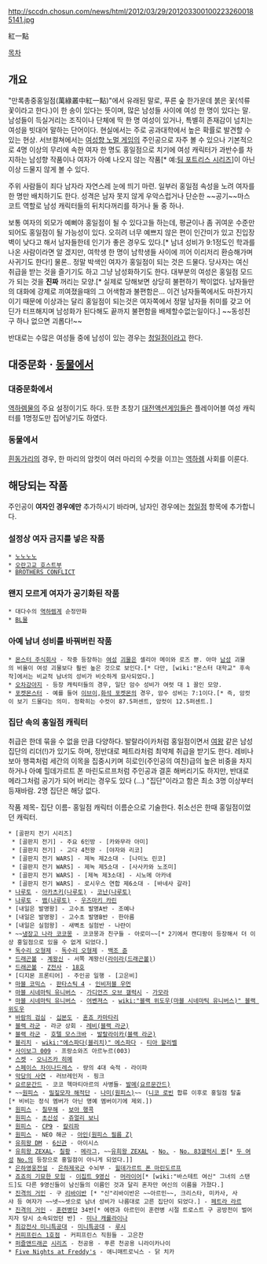 http://sccdn.chosun.com/news/html/2012/03/29/2012033001002232600185141.jpg

紅一點

[[목차]]
== 개요 ==
"만록총중홍일점(萬綠叢中紅一點)"에서 유래된 말로, 푸른 숲 한가운데 붉은 꽃(석류꽃이라고 한다.)이 한 송이 있다는 뜻이며, 많은 남성들 사이에 여성 한 명이 있다는 말. 남성들이 득실거리는 조직이나 단체에 딱 한 명 여성이 있거나, 특별히 존재감이 넘치는 여성을 빗대어 말하는 단어이다. 현실에서는 주로 공과대학에서 높은 확률로 발견할 수 있는 현상. 서브컬쳐에서는 [[여성향 노멀 게임]]의 주인공으로 자주 볼 수 있으나 기본적으로 4명 이상의 무리에 속한 여자 한 명도 홍일점으로 치기에 여성 캐릭터가 과반수를 차지하는 남성향 작품이나 여자가 아예 나오지 않는 작품[* 예:[[팀 포트리스 시리즈]]]이 아닌 이상 드물지 않게 볼 수 있다.

주위 사람들이 죄다 남자라 자연스레 눈에 띄기 마련. 일부러 홍일점 속성을 노려 여자를 한 명만 배치하기도 한다. 성격은 남자 못지 않게 우악스럽거나 단순한 ~~공기~~마스코트 역할로 남성 캐릭터들의 뒤치다꺼리를 하거나 둘 중 하나.

보통 여자의 외모가 예뻐야 홍일점이 될 수 있다고들 하는데, 평균이나 좀 귀여운 수준만 되어도 홍일점이 될 가능성이 있다. 오히려 너무 예쁘지 않은 편이 인간미가 있고 진입장벽이 낮다고 해서 남자들한테 인기가 좋은 경우도 있다.[* 남녀 성비가 9:1정도인 학과를 나온 사람이라면 알 겠지만, 여학생 한 명이 남학생들 사이에 끼어 이리저리 환승해가며 사귀기도 한다!] 물론.. 정말 박색인 여자가 홍일점이 되는 것은 드물다. 당사자는 여신 취급을 받는 것을 즐기기도 하고 그냥 남성화하기도 한다. 대부분의 여성은 홍일점 모드가 되는 것을 '''진짜''' 꺼리는 모양.[* 실제로 당해보면 상당히 불편하기 짝이없다. 남자들만의 대화에 강제로 끼여졌을때의 그 어색함과 불편함은... 이건 남자들쪽에서도 마찬가지이기 때문에 이상과는 달리 홍일점이 되는것은 여자쪽에서 정말 남자들 취미를 갖고 어딘가 터프해지며 남성화가 된다해도 끝까지 불편함을 배제할수없는일이다.] ~~동성친구 하나 없으면 괴롭다!~~ 

반대로는 수많은 여성들 중에 남성이 있는 경우는 [[청일점]]이라고 한다.

== 대중문화ㆍ[[동물]]에서 ==
=== 대중문화에서 ===
[[역하렘]]물의 주요 설정이기도 하다. 또한 초창기 [[대전액션게임]]들은 플레이어블 여성 캐릭터를 1명정도만 집어넣기도 하였다.

=== 동물에서 ===
[[흰동가리]]의 경우, 한 마리의 암컷이 여러 마리의 수컷을 이끄는 [[역하렘]] 사회를 이룬다.

== 해당되는 작품 ==
주인공이 '''여자인 경우에만''' 추가하시기 바라며, 남자인 경우에는 [[청일점]] 항목에 추가합니다.

=== 설정상 여자 금지를 넣은 작품 ===
 * [[노노노노]]
 * [[오란고교 호스트부]]
 * [[BROTHERS CONFLICT]]

=== '''왠지 모르게''' 여자가 공기화된 작품 ===
 * 대다수의 [[역하렘]]계 순정만화
 * [[BL]]물

=== 아예 남녀 성비를 바꿔버린 작품 ===
 * [[몬스터 주식회사]] - 작중 등장하는 [[여성]] [[괴물]]은 셀리아 메이와 로즈 뿐. 아마 [[남성]] 괴물의 비율이 여성 괴물보다 훨씬 높은 것으로 보인다.[* 다만, [wiki:"몬스터 대학교" 후속작]에서는 비교적 남녀의 성비가 비슷하게 묘사되었다.]
 * [[오차강아지]] - 등장 캐릭터들의 경우, 일단 암수 성비가 여럿 대 1 꼴인 모양.
 * [[포켓몬스터]] - 예를 들어 [[이브이]],[[화석 포켓몬]]의 경우, 암수 성비는 7:1이다.[* 즉, 암컷이 보기 드물다는 의미. 정확히는 수컷이 87.5퍼센트, 암컷이 12.5퍼센트.]

=== 집단 속의 홍일점 캐릭터 ===
취급은 한데 묶을 수 없을 만큼 다양하다. 발랄라이카처럼 홍일점이면서 [[여왕]] 같은 남성 집단의 리더(!)가 있기도 하며, 정반대로 페트라처럼 최약체 취급을 받기도 한다. 레비나 보아 행콕처럼 세간의 이목을 집중시키며 히로인(주인공의 여친)급의 높은 비중을 차지하거나 아예 힐데가르트 폰 마린도르프처럼 주인공과 결혼 해버리기도 하지만, 반대로 메라그처럼 공기가 되어 버리는 경우도 있다 (...) "집단"이라고 함은 최소 3명 이상부터 등재바람. 2명 집단은 해당 없다.

작품 제목- 집단 이름- 홍일점 캐릭터 이름순으로 기술한다. 취소선은 한때 홍일점이었던 캐릭터.

 * [골판지 전기 시리즈]
  * [골판지 전기] - 주요 6인방 - [카와무라 아미]
  * [골판지 전기] - 고다 4천왕 - [야자와 리코]
  * [골판지 전기 WARS] - 제녹 제2소대 - [나미노 린코]
  * [골판지 전기 WARS] - 제녹 제5소대 - [사사카와 노조미]
  * [골판지 전기 WARS] - [제녹 제3소대] - 시노메 아카네
  * [골판지 전기 WARS] - 로시우스 연합 제6소대 - [바네사 갈라]
 * [[나루토]] - [[아카츠키(나루토)]] - [[코난(나루토)]] 
 * [[나루토]] - [[뱀(나루토)]] - [[우즈마키 카린]]
 * [내일은 발명왕] - 고수초 발명A반 - 조예나
 * [내일은 발명왕] - 고수초 발명B반 - 한아름
 * [내일은 실험왕] - 새벽초 실험반 - 나란이
 * ~~[[냉장고 나라 코코몽]] - 코코몽과 친구들 - 아로미~~[* 2기에서 캔디팡이 등장해서 더 이상 홍일점으로 있을 수 없게 되었다.]
 * [[독수리 오형제]] - [[독수리 오형제]] - [[백조 쥰]]
 * [[드래곤볼]] - [[계왕신]] - 서쪽 계왕신([[라이라(드래곤볼)]])
 * [[드래곤볼]] - [[Z전사]] - [[18호]]
 * [디지몬 프론티어] - 주인공 일행 - [고은비]
 * [[마블 코믹스]] - [[판타스틱 4]] - [[인비저블 우먼]]
 * [[마블 시네마틱 유니버스]] - [[가디언즈 오브 갤럭시]] - [[가모라]]
 * [[마블 시네마틱 유니버스]] - [[어벤져스]] - [[wiki:"블랙 위도우(마블 시네마틱 유니버스)" 블랙 위도우]]
 * [[바람의 검심]] - [[십본도]] - [[혼죠 카마타리]]
 * [[블랙 라군]] - 라군 상회 - [[레비(블랙 라군)]]
 * [[블랙 라군]] - [[호텔 모스크바]] - [[발랄라이카(블랙 라군)]]
 * [[블리치]] - [[wiki:"에스파다(블리치)" 에스파다]] - [[티아 할리벨]]
 * [[사이보그 009]] - 프랑소와즈 아르누르(003)
 * [[스켓]] - [[오니즈카 히메]]
 * [[스페이스 차이나드레스]] - 량의 4대 숙적 - 라이파
 * [[악당의 사연]] - 러브레인저 - 핑크
 * [[요르문간드]] - 코코 헥마티아르의 사병들- [[발메(요르문간드)]]
 * ~~[[원피스]] - [[밀짚모자 해적단]] - [[나미(원피스)]]~~ ([[니코 로빈]] 합류 이후로 홍일점 탈출[* 비비는 정식 멤버가 아닌 명예 멤버이기에 제외.])
 * [[원피스]] - [[칠무해]] - [[보아 행콕]]
 * [[원피스]] - [[초신성]] - [[쥬얼리 보니]]
 * [[원피스]] - [[CP9]] - [[칼리파]]
 * [[원피스]] - NEO 해군 - [[아인(원피스 필름 Z)]]
 * [[유희왕 DM]] - [[6신관]] - 아이시스
 * [[유희왕 ZEXAL]]- [[칠황]] - [[메라그]], ~~[[유희왕 ZEXAL]] - [[No.]] - [[No. 83갤럭시 퀸]][* [[No.87 설월화미신 퀸 오브 나이츠|두 여성]] [[No.94 극빙희 크리스탈 제로|No.]]의 등장으로 홍일점이 아니게 되었다.]]
 * [[은하영웅전설]] - [[은하제국]]군 수뇌부 - [[힐데가르트 폰 마린도르프]]  
 * [[죠죠의 기묘한 모험]] - [[이집트 9영신]] - [[머라이어]][* [wiki:"바스테트 여신" 그녀의 스탠드]도 다른 9영신들이 남신들의 이름인 것과 달리 혼자만 여신의 이름을 가졌다.]
 * [[진격의 거인]] - 구 [[리바이반]] [* "신"리바이반은 ~~아르민~~, 크리스타, 미카사, 사샤 등 여자가 ~~넷~~셋으로 남녀 성비가 나름대로 고른 집단이 되었다.] - [[페트라 라르]]
 * [[진격의 거인]] - [[훈련병단]] 34반[* 에렌과 아르민이 훈련병 시절 트로스트 구 공방전이 벌어지자 당시 소속되었던 반] - [[미나 캐롤라이나]]
 * [[최강전사 미니특공대]] - [[미니특공대]] - [[루시(최강전사 미니특공대|루시]]
 * [[커피프린스 1호점]] - 커피프린스 직원들 - 고은찬
 * [[퍼즐앤드래곤]] [[퍼즐앤드래곤 Z|시리즈]] - 천공용 - 푸른 천공용 니라이카나이
 * [[Five Nights at Freddy's]] - 애니매트로닉스 - 닭 치카
